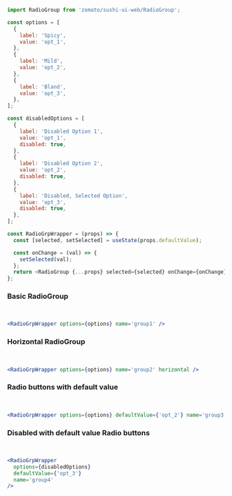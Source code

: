
<Meta title='RadioGroup' component={RadioGroup} />

```js
import RadioGroup from 'zomato/sushi-ui-web/RadioGroup';
```

```js
const options = [
  {
    label: 'Spicy',
    value: 'opt_1',
  },
  {
    label: 'Mild',
    value: 'opt_2',
  },
  {
    label: 'Bland',
    value: 'opt_3',
  },
];

const disabledOptions = [
  {
    label: 'Disabled Option 1',
    value: 'opt_1',
    disabled: true,
  },
  {
    label: 'Disabled Option 2',
    value: 'opt_2',
    disabled: true,
  },
  {
    label: 'Disabled, Selected Option',
    value: 'opt_3',
    disabled: true,
  },
];

const RadioGrpWrapper = (props) => {
  const [selected, setSelected] = useState(props.defaultValue);

  const onChange = (val) => {
    setSelected(val);
  };
  return <RadioGroup {...props} selected={selected} onChange={onChange} />;
};
```

### Basic RadioGroup

<br />
<RadioGrpWrapper options={options} name='group1' />

```jsx
<RadioGrpWrapper options={options} name='group1' />
```

### Horizontal RadioGroup

<br />
<RadioGrpWrapper options={options} name='group2' horizontal />

```jsx
<RadioGrpWrapper options={options} name='group2' horizontal />
```

### Radio buttons with default value

<br />
<RadioGrpWrapper options={options} defaultValue={'opt_2'} name='group3' />

```jsx
<RadioGrpWrapper options={options} defaultValue={'opt_2'} name='group3' />
```

### Disabled with default value Radio buttons

<br />
<RadioGrpWrapper
  options={disabledOptions}
  defaultValue={'opt_3'}
  name='group4'
/>

```jsx
<RadioGrpWrapper
  options={disabledOptions}
  defaultValue={'opt_3'}
  name='group4'
/>
```
